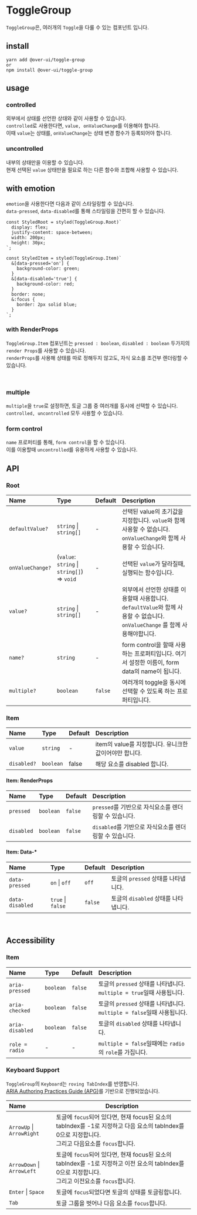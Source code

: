 
# ToggleGroup

`ToggleGroup`은, 여러개의 `Toggle`을 다룰 수 있는 컴포넌트 입니다.

<Canvas>
  <Story id="over-ui-togglegroup--main" />
</Canvas>

## install

```
yarn add @over-ui/toggle-group
or
npm install @over-ui/toggle-group
```

## usage

### controlled

외부에서 상태를 선언한 상태와 같이 사용할 수 있습니다.  
`controlled`로 사용한다면, `value, onValueChange`를 이용해야 합니다.  
이때 `value`는 상태를, `onValueChange`는 상태 변경 함수가 등록되어야 합니다.

<Canvas>
  <Story id="over-ui-togglegroup--controlled" />
</Canvas>

### uncontrolled

내부의 상태만을 이용할 수 있습니다.  
현재 선택된 `value` 상태만을 필요로 하는 다른 함수와 조합해 사용할 수 있습니다.

<Canvas>
  <Story id="over-ui-togglegroup--uncontrolled" />
</Canvas>

## with emotion

`emotion`을 사용한다면 다음과 같이 스타일링할 수 있습니다.  
`data-pressed`, `data-disabled`를 통해 스타일링을 간편히 할 수 있습니다.

<Canvas>
  <Story id="over-ui-togglegroup--styled" />
</Canvas>

```tsx
const StyledRoot = styled(ToggleGroup.Root)`
  display: flex;
  justify-content: space-between;
  width: 200px;
  height: 30px;
`;

const StyledItem = styled(ToggleGroup.Item)`
  &[data-pressed='on'] {
    background-color: green;
  }
  &[data-disabled='true'] {
    background-color: red;
  }
  border: none;
  &:focus {
    border: 2px solid blue;
  }
`;
```

### with RenderProps

`ToggleGroup.Item` 컴포넌트는 `pressed : boolean`, `disabled : boolean` 두가지의 `render Props`를 사용할 수 있습니다.  
`renderProps`를 사용해 상태를 따로 정해두지 않고도, 자식 요소를 조건부 렌더링할 수 있습니다.

<Canvas>
  <Story id="over-ui-togglegroup--render-props" />
</Canvas>

<br />

### multiple

`multiple`을 `true`로 설정하면, 토글 그룹 중 여러개를 동시에 선택할 수 있습니다.
`controlled, uncontrolled` 모두 사용할 수 있습니다.

<Canvas>
  <Story id="over-ui-togglegroup--multiple" />
</Canvas>

### form control

`name` 프로퍼티를 통해, `form control`을 할 수 있습니다.  
이를 이용할때 `uncontrolled`를 유용하게 사용할 수 있습니다.

<Canvas>
  <Story id="over-ui-togglegroup--form-control" />
</Canvas>

## API

### Root

| Name             | Type                                        | Default | Description                                                                                                                   |
| :--------------- | :------------------------------------------ | :------ | :---------------------------------------------------------------------------------------------------------------------------- |
| `defaultValue?`  | `string` \| `string[]`                      | -       | 선택된 value의 초기값을 지정합니다. `value`와 함께 사용할 수 없습니다. `onValueChange`와 함께 사용할 수 있습니다.             |
| `onValueChange?` | (`value`: `string` \| `string[]`) => `void` | -       | 선택된 `value`가 달라질때, 실행되는 함수입니다.                                                                               |
| `value?`         | `string` \| `string[]`                      | -       | 외부에서 선언한 상태를 이용할때 사용합니다. `defaultValue`와 함께 사용할 수 없습니다. `onValueChange` 를 함께 사용해야합니다. |
| `name?`          | `string`                                    | -       | form control을 할때 사용하는 프로퍼티입니다. 여기서 설정한 이름이, form data의 name이 됩니다.                                 |
| `multiple?`      | `boolean`                                   | `false` | 여러개의 toggle을 동시에 선택할 수 있도록 하는 프로퍼티입니다.                                                                |

### Item

| Name        | Type      | Default | Description                                            |
| :---------- | :-------- | :------ | :----------------------------------------------------- |
| `value`     | `string`  | -       | item의 value를 지정합니다. 유니크한 값이어야만 합니다. |
| `disabled?` | `boolean` | false   | 해당 요소를 disabled 합니다.                           |

#### Item: RenderProps

| Name       | Type      | Default | Description                                            |
| :--------- | :-------- | :------ | :----------------------------------------------------- |
| `pressed`  | `boolean` | `false` | `pressed`를 기반으로 자식요소를 렌더링할 수 있습니다.  |
| `disabled` | `boolean` | `false` | `disabled`를 기반으로 자식요소를 렌더링할 수 있습니다. |

#### Item: Data-\*

| Name            | Type              | Default | Description                          |
| :-------------- | :---------------- | :------ | :----------------------------------- |
| `data-pressed`  | `on` \| `off`     | `off`   | 토글의 `pressed` 상태를 나타냅니다.  |
| `data-disabled` | `true` \| `false` | `false` | 토글의 `disabled` 상태를 나타냅니다. |

<br />

## Accessibility

### Item

| Name            | Type      | Default | Description                                                            |
| :-------------- | :-------- | :------ | :--------------------------------------------------------------------- |
| `aria-pressed`  | `boolean` | `false` | 토글의 `pressed` 상태를 나타냅니다. `multiple = true`일때 사용됩니다.  |
| `aria-checked`  | `boolean` | `false` | 토글의 `pressed` 상태를 나타냅니다. `multiple = false`일때 사용됩니다. |
| `aria-disabled` | `boolean` | `false` | 토글의 `disabled` 상태를 나타냅니다.                                   |
| `role = radio`  | -         | -       | `multiple = false`일때에는 `radio`의 `role`를 가집니다.                |

### Keyboard Support

<Canvas>
  <Story id="over-ui-togglegroup--roving-tab-index" />
</Canvas>

`ToggleGroup`의 `Keyboard`는 `roving TabIndex`를 반영합니다.  
[ARIA Authoring Practices Guide (APG)](https://www.w3.org/WAI/ARIA/apg/example-index/radio/radio)를 기반으로 진행되었습니다.

| Name                       | Description                                                                                                                                             |
| :------------------------- | ------------------------------------------------------------------------------------------------------------------------------------------------------- |
| `ArrowUp` \| `ArrowRight`  | 토글에 `focus`되어 있다면, 현재 focus된 요소의 tabIndex를 -1로 지정하고 다음 요소의 tabIndex를 0으로 지정합니다. <br />그리고 다음요소를 `focus`합니다. |
| `ArrowDown` \| `ArrowLeft` | 토글에 `focus`되어 있다면, 현재 focus된 요소의 tabIndex를 -1로 지정하고 이전 요소의 tabIndex를 0으로 지정합니다. <br />그리고 이전요소를 `focus`합니다. |
| `Enter` \| `Space`         | 토글에 `focus`되었다면 토글의 상태를 토글링합니다.                                                                                                      |
| `Tab`                      | 토글 그룹을 벗어나 다음 요소를 `focus`합니다.                                                                                                           |
